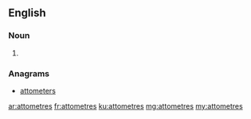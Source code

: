 ==English==

===Noun===
{{head|en|plural}}

# {{plural of|attometre|lang=en|nocat=1}}

===Anagrams===
* [[attometers#English|attometers]]

[[ar:attometres]]
[[fr:attometres]]
[[ku:attometres]]
[[mg:attometres]]
[[my:attometres]]